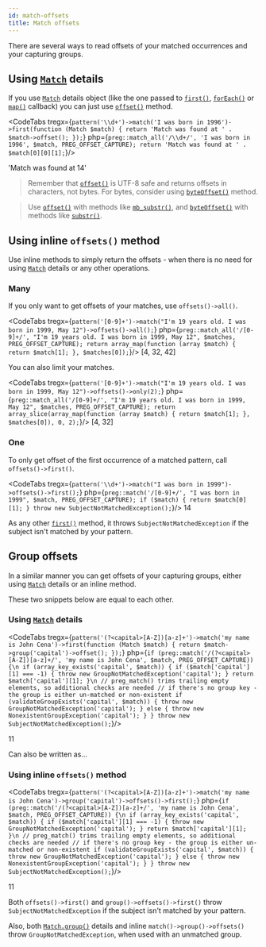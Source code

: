 ```yaml
---
id: match-offsets
title: Match offsets
---
```



There are several ways to read offsets of your matched occurrences and your capturing groups.

## Using [`Match`] details

If you use [`Match`] details object (like the one passed to [`first()`], [`forEach()`] or [`map()`] callback) you can just use
[`offset()`] method.

<CodeTabs
    tregx={`pattern('\\d+')->match('I was born in 1996')->first(function (Match $match) {
    return 'Match was found at ' . $match->offset();
});`}
    php={`preg::match_all('/\\d+/', 'I was born in 1996', $match, PREG_OFFSET_CAPTURE);
return 'Match was found at ' . $match[0][0][1];`}/>

<!--T-Regx:{return-at(0)}-->
<Result>'Match was found at 14'</Result>

> Remember that [`offset()`] is UTF-8 safe and returns offsets in characters, not bytes.
> For bytes, consider using [`byteOffset()`] method.

> Use [`offset()`] with methods like [`mb_substr()`], and [`byteOffset()`] with methods like [`substr()`].

## Using inline `offsets()` method

Use inline methods to simply return the offsets - when there is no need for using [`Match`] details or any other operations.

### Many

If you only want to get offsets of your matches, use `offsets()->all()`.

<CodeTabs
    tregx={`pattern('[0-9]+')->match("I'm 19 years old. I was born in 1999, May 12")->offsets()->all();`}
    php={`preg::match_all('/[0-9]+/', "I'm 19 years old. I was born in 1999, May 12", $matches, PREG_OFFSET_CAPTURE);
return array_map(function (array $match) {
    return $match[1];
}, $matches[0]);`}/>
<Result>[4, 32, 42]</Result>

You can also limit your matches.

<CodeTabs
    tregx={`pattern('[0-9]+')->match("I'm 19 years old. I was born in 1999, May 12")->offsets()->only(2);`}
    php={`preg::match_all('/[0-9]+/', "I'm 19 years old. I was born in 1999, May 12", $matches, PREG_OFFSET_CAPTURE);
return array_slice(array_map(function (array $match) {
    return $match[1];
}, $matches[0]), 0, 2);`}/>
<Result>[4, 32]</Result>

### One

To only get offset of the first occurrence of a matched pattern, call `offsets()->first()`.

<CodeTabs
    tregx={`pattern('\\d+')->match("I was born in 1999")->offsets()->first();`}
    php={`preg::match('/[0-9]+/', "I was born in 1999", $match, PREG_OFFSET_CAPTURE);
if ($match) {
    return $match[0][1];
}
throw new SubjectNotMatchedException();`}/>
<Result>14</Result>

As any other [`first()`] method, it throws `SubjectNotMatchedException` if the subject isn't matched by your pattern.

## Group offsets

In a similar manner you can get offsets of your capturing groups, either using [`Match`] details or an inline method.

These two snippets below are equal to each other.

### Using [`Match`] details

<CodeTabs
    tregx={`pattern('(?<capital>[A-Z])[a-z]+')->match('my name is John Cena')->first(function (Match $match) {
    return $match->group('capital')->offset();
});`}
    php={`if (preg::match('/(?<capital>[A-Z])[a-z]+/', 'my name is John Cena', $match, PREG_OFFSET_CAPTURE)) {\n
    if (array_key_exists('capital', $match)) {
        if ($match['capital'][1] === -1) {
            throw new GroupNotMatchedException('capital');
        }
        return $match['capital'][1];
    }\n
    // preg_match() trims trailing empty elements, so additional checks are needed
    // if there's no group key - the group is either un-matched or non-existent
    if (validateGroupExists('capital', $match)) {
        throw new GroupNotMatchedException('capital');
    } else {
        throw new NonexistentGroupException('capital');
    }
}
throw new SubjectNotMatchedException();`}/>

<!--T-Regx:{return-at(0)}-->
<Result>11</Result>

<!-- The PHP snippets for both upper and lower T-Regx snippets are identical -->

Can also be written as...

### Using inline `offsets()` method

<CodeTabs
    tregx={`pattern('(?<capital>[A-Z])[a-z]+')->match('my name is John Cena')->group('capital')->offsets()->first();`}
    php={`if (preg::match('/(?<capital>[A-Z])[a-z]+/', 'my name is John Cena', $match, PREG_OFFSET_CAPTURE)) {\n
    if (array_key_exists('capital', $match)) {
        if ($match['capital'][1] === -1) {
            throw new GroupNotMatchedException('capital');
        }
        return $match['capital'][1];
    }\n
    // preg_match() trims trailing empty elements, so additional checks are needed
    // if there's no group key - the group is either un-matched or non-existent
    if (validateGroupExists('capital', $match)) {
        throw new GroupNotMatchedException('capital');
    } else {
        throw new NonexistentGroupException('capital');
    }
}
throw new SubjectNotMatchedException();`}/>

<!--T-Regx:{return-at(0)}-->
<Result>11</Result>

Both `offsets()->first()` and `group()->offsets()->first()` throw `SubjectNotMatchedException` if the subject isn't
matched by your pattern.

Also, both [`Match.group()`] details and inline `match()->group()->offsets()` throw `GroupNotMatchedException`, when used with an unmatched group.

[`mb_substr()`]: https://www.php.net/manual/en/function.mb-substr.php
[`substr()`]: https://www.php.net/manual/en/function.substr.php
[`Match`]: match-details.md
[`Match.group()`]: match-groups.md#group-details
[`offset()`]: match-details.md#offsets
[`byteOffset()`]: match-details.md#offsets
[`first()`]: match-first.mdx
[`forEach()`]: match-for-each.mdx
[`map()`]: match-map.mdx
